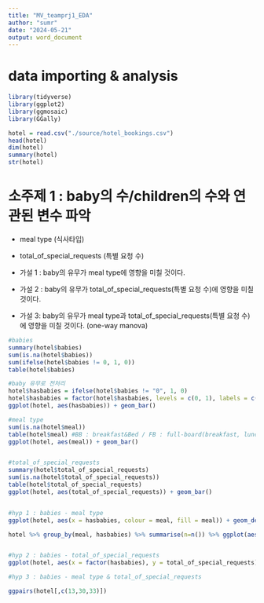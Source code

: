 ```yaml
---
title: "MV_teamprj1_EDA"
author: "sumr"
date: "2024-05-21"
output: word_document
---
```


# data importing & analysis
```r
library(tidyverse)
library(ggplot2)
library(ggmosaic)
library(GGally)

hotel = read.csv("./source/hotel_bookings.csv")
head(hotel)
dim(hotel)
summary(hotel)
str(hotel)
```


# 소주제 1 : baby의 수/children의 수와 연관된 변수 파악

* meal type (식사타입)
* total_of_special_requests (특별 요청 수)

* 가설 1 : baby의 유무가 meal type에 영향을 미칠 것이다.
* 가설 2 : baby의 유무가 total_of_special_requests(특별 요청 수)에 영향을 미칠 것이다.
* 가설 3: baby의 유무가 meal type과 total_of_special_requests(특별 요청 수)에 영향을 미칠 것이다. (one-way manova)

```r
#babies
summary(hotel$babies)
sum(is.na(hotel$babies))
sum(ifelse(hotel$babies != 0, 1, 0))
table(hotel$babies)

#baby 유무로 전처리
hotel$hasbabies = ifelse(hotel$babies != "0", 1, 0)
hotel$hasbabies = factor(hotel$hasbabies, levels = c(0, 1), labels = c("0", "1"))
ggplot(hotel, aes(hasbabies)) + geom_bar()

#meal type
sum(is.na(hotel$meal))
table(hotel$meal) #BB : breakfast&Bed / FB : full-board(breakfast, lunch & dinner) / HB : Half Board (Breakfast and Dinner normally) / SC : self-catering / undefined = sc로 통합하거나 삭제
ggplot(hotel, aes(meal)) + geom_bar()


#total_of_special_requests
summary(hotel$total_of_special_requests)
sum(is.na(hotel$total_of_special_requests))
table(hotel$total_of_special_requests)
ggplot(hotel, aes(total_of_special_requests)) + geom_bar()


#hyp 1 : babies - meal type 
ggplot(hotel, aes(x = hasbabies, colour = meal, fill = meal)) + geom_density(alpha = 0.1) + facet_wrap(~hasbabies)

hotel %>% group_by(meal, hasbabies) %>% summarise(n=n()) %>% ggplot(aes(meal,n,fill=meal)) + geom_bar(stat = 'identity', position='dodge') + facet_wrap(~hasbabies, scales = "free_y")


#hyp 2 : babies - total_of_special_requests
ggplot(hotel, aes(x = factor(hasbabies), y = total_of_special_requests)) + geom_boxplot() + geom_violin(alpha = 0.3)

#hyp 3 : babies - meal type & total_of_special_requests

ggpairs(hotel[,c(13,30,33)])
```


